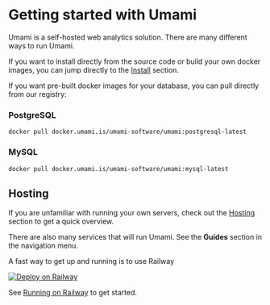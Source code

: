 # Getting started with Umami

Umami is a self-hosted web analytics solution. There are many different ways to run Umami.

If you want to install directly from the source code or build your own docker images, you can jump directly to the [Install](/docs/install) section.

If you want pre-built docker images for your database, you can pull directly from our registry:

### PostgreSQL

```shell
docker pull docker.umami.is/umami-software/umami:postgresql-latest
```

### MySQL

```shell
docker pull docker.umami.is/umami-software/umami:mysql-latest
```

## Hosting

If you are unfamiliar with running your own servers, check out the [Hosting](/docs/hosting) section to get a quick overview.

There are also many services that will run Umami. See the **Guides** section in the navigation menu.


A fast way to get up and running is to use Railway

[![Deploy on Railway](https://railway.app/button.svg)](https://railway.app/new/template/umami-analytics)

See [Running on Railway](/docs/running-on-railway) to get started.

